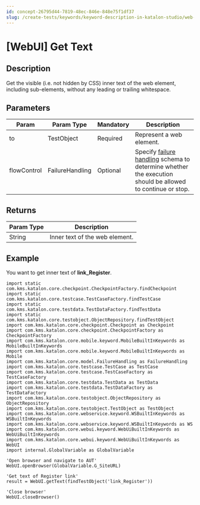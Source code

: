 ```yaml
---
id: concept-26795d44-7819-48ec-846e-848e75f1df37
slug: /create-tests/keywords/keyword-description-in-katalon-studio/web-ui-keywords/webui-get-text
---
```


# \[WebUI\] Get Text

## Description

Get the visible \(i.e. not hidden by CSS\) inner text of the web element, including sub-elements, without any leading or trailing whitespace.

## Parameters

<table><tr><th>Param</th><th>Param Type</th><th>Mandatory</th><th>Description</th></tr><tbody><tr><td>to</td><td>TestObject</td><td>Required</td><td>Represent a web element.</td></tr><tr><td>flowControl</td><td>FailureHandling</td><td>Optional</td><td>Specify <a href="/maintain/configure-failure-handling-settings-in-katalon-studio" >failure handling</a> schema to determine whether the execution should be allowed to continue or stop.</td></tr></tbody></table>

## Returns

<table><tr><th>Param Type</th><th>Description</th></tr><tbody><tr><td>String</td><td>Inner text of the web element.</td></tr></tbody></table>

## Example

You want to get inner text of **link\_Register**.

```
import static com.kms.katalon.core.checkpoint.CheckpointFactory.findCheckpoint
import static com.kms.katalon.core.testcase.TestCaseFactory.findTestCase
import static com.kms.katalon.core.testdata.TestDataFactory.findTestData
import static com.kms.katalon.core.testobject.ObjectRepository.findTestObject
import com.kms.katalon.core.checkpoint.Checkpoint as Checkpoint
import com.kms.katalon.core.checkpoint.CheckpointFactory as CheckpointFactory
import com.kms.katalon.core.mobile.keyword.MobileBuiltInKeywords as MobileBuiltInKeywords
import com.kms.katalon.core.mobile.keyword.MobileBuiltInKeywords as Mobile
import com.kms.katalon.core.model.FailureHandling as FailureHandling
import com.kms.katalon.core.testcase.TestCase as TestCase
import com.kms.katalon.core.testcase.TestCaseFactory as TestCaseFactory
import com.kms.katalon.core.testdata.TestData as TestData
import com.kms.katalon.core.testdata.TestDataFactory as TestDataFactory
import com.kms.katalon.core.testobject.ObjectRepository as ObjectRepository
import com.kms.katalon.core.testobject.TestObject as TestObject
import com.kms.katalon.core.webservice.keyword.WSBuiltInKeywords as WSBuiltInKeywords
import com.kms.katalon.core.webservice.keyword.WSBuiltInKeywords as WS
import com.kms.katalon.core.webui.keyword.WebUiBuiltInKeywords as WebUiBuiltInKeywords
import com.kms.katalon.core.webui.keyword.WebUiBuiltInKeywords as WebUI
import internal.GlobalVariable as GlobalVariable

'Open browser and navigate to AUT'
WebUI.openBrowser(GlobalVariable.G_SiteURL)

'Get text of Register link'
result = WebUI.getText(findTestObject('link_Register'))

'Close browser'
WebUI.closeBrowser()

```